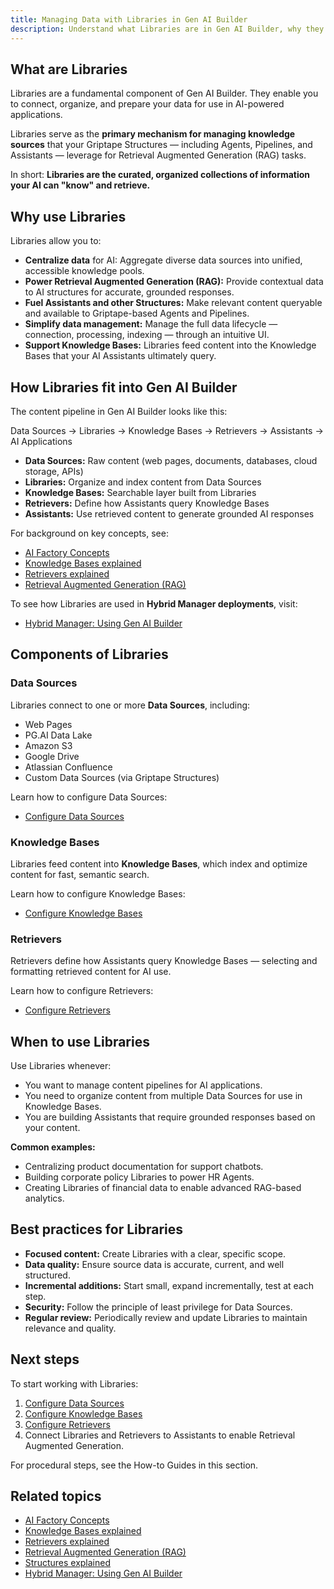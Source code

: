 ```yaml
---
title: Managing Data with Libraries in Gen AI Builder
description: Understand what Libraries are in Gen AI Builder, why they matter, and how they power AI applications through Data Sources, Knowledge Bases, and Retrievers.
---
```


## What are Libraries

Libraries are a fundamental component of Gen AI Builder.
They enable you to connect, organize, and prepare your data for use in AI-powered applications.

Libraries serve as the **primary mechanism for managing knowledge sources** that your Griptape Structures — including Agents, Pipelines, and Assistants — leverage for Retrieval Augmented Generation (RAG) tasks.

In short:
**Libraries are the curated, organized collections of information your AI can "know" and retrieve.**

## Why use Libraries

Libraries allow you to:

- **Centralize data** for AI: Aggregate diverse data sources into unified, accessible knowledge pools.
- **Power Retrieval Augmented Generation (RAG):** Provide contextual data to AI structures for accurate, grounded responses.
- **Fuel Assistants and other Structures:** Make relevant content queryable and available to Griptape-based Agents and Pipelines.
- **Simplify data management:** Manage the full data lifecycle — connection, processing, indexing — through an intuitive UI.
- **Support Knowledge Bases:** Libraries feed content into the Knowledge Bases that your AI Assistants ultimately query.

## How Libraries fit into Gen AI Builder

The content pipeline in Gen AI Builder looks like this:

Data Sources → Libraries → Knowledge Bases → Retrievers → Assistants → AI Applications


- **Data Sources:** Raw content (web pages, documents, databases, cloud storage, APIs)
- **Libraries:** Organize and index content from Data Sources
- **Knowledge Bases:** Searchable layer built from Libraries
- **Retrievers:** Define how Assistants query Knowledge Bases
- **Assistants:** Use retrieved content to generate grounded AI responses

For background on key concepts, see:

- [AI Factory Concepts](../../learn/explained/ai-factory-concepts)
- [Knowledge Bases explained](../../learn/explained/knowledge-bases)
- [Retrievers explained](../../learn/explained/retrievers-explained)
- [Retrieval Augmented Generation (RAG)](../../learn/explained/rag)

To see how Libraries are used in **Hybrid Manager deployments**, visit:

- [Hybrid Manager: Using Gen AI Builder](../../../../hybrid-manager/ai-factory/gen-ai/builder)

## Components of Libraries

### Data Sources

Libraries connect to one or more **Data Sources**, including:

- Web Pages
- PG.AI Data Lake
- Amazon S3
- Google Drive
- Atlassian Confluence
- Custom Data Sources (via Griptape Structures)

Learn how to configure Data Sources:

- [Configure Data Sources](./data-sources)

### Knowledge Bases

Libraries feed content into **Knowledge Bases**, which index and optimize content for fast, semantic search.

Learn how to configure Knowledge Bases:

- [Configure Knowledge Bases](./knowledge-bases)

### Retrievers

Retrievers define how Assistants query Knowledge Bases — selecting and formatting retrieved content for AI use.

Learn how to configure Retrievers:

- [Configure Retrievers](./retrievers)

## When to use Libraries

Use Libraries whenever:

- You want to manage content pipelines for AI applications.
- You need to organize content from multiple Data Sources for use in Knowledge Bases.
- You are building Assistants that require grounded responses based on your content.

**Common examples:**

- Centralizing product documentation for support chatbots.
- Building corporate policy Libraries to power HR Agents.
- Creating Libraries of financial data to enable advanced RAG-based analytics.

## Best practices for Libraries

- **Focused content:** Create Libraries with a clear, specific scope.
- **Data quality:** Ensure source data is accurate, current, and well structured.
- **Incremental additions:** Start small, expand incrementally, test at each step.
- **Security:** Follow the principle of least privilege for Data Sources.
- **Regular review:** Periodically review and update Libraries to maintain relevance and quality.

## Next steps

To start working with Libraries:

1. [Configure Data Sources](./data-sources)
2. [Configure Knowledge Bases](./knowledge-bases)
3. [Configure Retrievers](./retrievers)
4. Connect Libraries and Retrievers to Assistants to enable Retrieval Augmented Generation.

For procedural steps, see the How-to Guides in this section.

## Related topics

- [AI Factory Concepts](../../learn/explained/ai-factory-concepts)
- [Knowledge Bases explained](../../learn/explained/knowledge-bases)
- [Retrievers explained](../../learn/explained/retrievers-explained)
- [Retrieval Augmented Generation (RAG)](../../learn/explained/rag)
- [Structures explained](../../learn/explained/structures)
- [Hybrid Manager: Using Gen AI Builder](../../../../hybrid-manager/ai-factory/gen-ai/builder)
